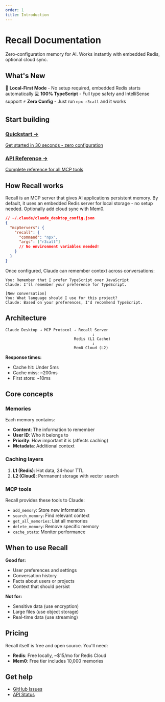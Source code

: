 ```yaml
---
order: 1
title: Introduction
---
```


# Recall Documentation

Zero-configuration memory for AI. Works instantly with embedded Redis, optional cloud sync.

## What's New

🚀 **Local-First Mode** - No setup required, embedded Redis starts automatically
💻 **100% TypeScript** - Full type safety and IntelliSense support
⚡ **Zero Config** - Just run `npx r3call` and it works

## Start building

<div className="grid grid-cols-1 md:grid-cols-2 gap-4 mt-8">
  <a href="/docs/quickstart" className="block p-6 rounded-lg border border-white/10 hover:border-white/20 transition-colors">
    <h3 className="text-lg font-medium text-white mb-2">Quickstart →</h3>
    <p className="text-gray-400 text-sm">Get started in 30 seconds - zero configuration</p>
  </a>

  <a href="/docs/api-reference" className="block p-6 rounded-lg border border-white/10 hover:border-white/20 transition-colors">
    <h3 className="text-lg font-medium text-white mb-2">API Reference →</h3>
    <p className="text-gray-400 text-sm">Complete reference for all MCP tools</p>
  </a>
</div>

## How Recall works

Recall is an MCP server that gives AI applications persistent memory. By default, it uses an embedded Redis server for local storage - no setup needed. Optionally add cloud sync with Mem0.

```json
// ~/.claude/claude_desktop_config.json
{
  "mcpServers": {
    "recall": {
      "command": "npx",
      "args": ["r3call"]
      // No environment variables needed!
    }
  }
}
```

Once configured, Claude can remember context across conversations:

```
You: Remember that I prefer TypeScript over JavaScript
Claude: I'll remember your preference for TypeScript.

[New conversation]
You: What language should I use for this project?
Claude: Based on your preferences, I'd recommend TypeScript.
```

## Architecture

```
Claude Desktop → MCP Protocol → Recall Server
                                      ↓
                              Redis (L1 Cache)
                                      ↓
                              Mem0 Cloud (L2)
```

**Response times:**
- Cache hit: Under 5ms
- Cache miss: ~200ms
- First store: ~10ms

## Core concepts

### Memories
Each memory contains:
- **Content**: The information to remember
- **User ID**: Who it belongs to
- **Priority**: How important it is (affects caching)
- **Metadata**: Additional context

### Caching layers
1. **L1 (Redis)**: Hot data, 24-hour TTL
2. **L2 (Cloud)**: Permanent storage with vector search

### MCP tools
Recall provides these tools to Claude:
- `add_memory`: Store new information
- `search_memory`: Find relevant context
- `get_all_memories`: List all memories
- `delete_memory`: Remove specific memory
- `cache_stats`: Monitor performance

## When to use Recall

**Good for:**
- User preferences and settings
- Conversation history
- Facts about users or projects
- Context that should persist

**Not for:**
- Sensitive data (use encryption)
- Large files (use object storage)
- Real-time data (use streaming)

## Pricing

Recall itself is free and open source. You'll need:
- **Redis**: Free locally, ~$15/mo for Redis Cloud
- **Mem0**: Free tier includes 10,000 memories

## Get help

- [GitHub Issues](https://github.com/n3wth/recall/issues)
- [API Status](https://status.mem0.ai)